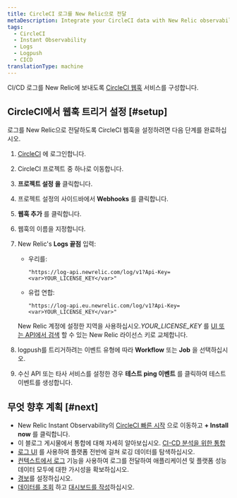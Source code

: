 ```yaml
---
title: CircleCI 로그를 New Relic으로 전달
metaDescription: Integrate your CircleCI data with New Relic observability.
tags:
  - CircleCI
  - Instant Observability
  - Logs
  - Logpush
  - CICD
translationType: machine
---
```


CI/CD 로그를 New Relic에 보내도록 [CircleCI 웹훅](https://circleci.com/docs/2.0/webhooks/) 서비스를 구성합니다.

## CircleCI에서 웹훅 트리거 설정 [#setup]

로그를 New Relic으로 전달하도록 CircleCI 웹훅을 설정하려면 다음 단계를 완료하십시오.

1. [CircleCI](https://app.circleci.com/projects) 에 로그인합니다.

2. CircleCI 프로젝트 중 하나로 이동합니다.

3. **프로젝트 설정 을** 클릭합니다.

4. 프로젝트 설정의 사이드바에서 **Webhooks** 를 클릭합니다.

5. **웹훅 추가** 를 클릭합니다.

6. 웹훅의 이름을 지정합니다.

7. New Relic's **Logs 끝점** 입력:

   * 우리를:

     ```
     "https://log-api.newrelic.com/log/v1?Api-Key=<var>YOUR_LICENSE_KEY</var>"
     ```

   * 유럽 연합:

     ```
     "https://log-api.eu.newrelic.com/log/v1?Api-Key=<var>YOUR_LICENSE_KEY</var>"
     ```

   New Relic 계정에 설정한 지역을 사용하십시오.<var>YOUR_LICENSE_KEY</var> 를 [UI 또는 API에서 검색](/docs/apis/intro-apis/new-relic-api-keys/#manage-license-key) 할 수 있는 New Relic 라이선스 키로 교체합니다.

8. logpush를 트리거하려는 이벤트 유형에 따라 **Workflow** 또는 **Job** 을 선택하십시오.

9. 수신 API 또는 타사 서비스를 설정한 경우 **테스트 ping 이벤트** 를 클릭하여 테스트 이벤트를 생성합니다.

<InstallFeedback/>

## 무엇 향후 계획 [#next]

* New Relic Instant Observability의 [CircleCI 빠른 시작](https://newrelic.com/instant-observability/circleci/39109d3d-b1d8-4366-8ca9-b8925005f727) 으로 이동하고 **+ Install now** 를 클릭합니다.
* 이 블로그 게시물에서 통합에 대해 자세히 알아보십시오. [CI-CD 분석을 위한 통합](https://newrelic.com/blog/nerdlog/integrations-for-ci-cd-analytics)
* [로그 UI](/docs/logs/log-management/ui-data/use-logs-ui/) 를 사용하여 플랫폼 전반에 걸쳐 로깅 데이터를 탐색하십시오.
* [컨텍스트에서 로그](/docs/logs/enable-log-management-new-relic/configure-logs-context/configure-logs-context-apm-agents/) 기능을 사용하여 로그를 전달하여 애플리케이션 및 플랫폼 성능 데이터 모두에 대한 가시성을 확보하십시오.
* [경보](/docs/alerts-applied-intelligence/new-relic-alerts/alert-conditions/create-alert-conditions/)를 설정하십시오.
* [데이터를 조회](/docs/query-your-data/explore-query-data/get-started/introduction-querying-new-relic-data/) 하고 [대시보드를 작성](/docs/query-your-data/explore-query-data/dashboards/introduction-dashboards/)하십시오.